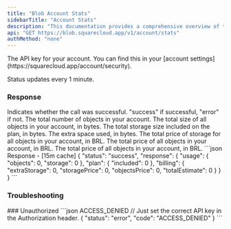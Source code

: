 ```yaml
---
title: "Blob Account Stats"
sidebarTitle: "Account Stats"
description: "This documentation provides a comprehensive overview of the GET /v1/stats endpoint of the SquareCloud Blob API."
api: "GET https://blob.squarecloud.app/v1/account/stats"
authMethod: "none"
---
```


<ParamField header="Authorization" type="string" placeholder="API KEY" required>
  The API key for your account. You can find this in your [account settings](https://squarecloud.app/account/security).
</ParamField>

<Warning>Status updates every 1 minute.</Warning>

### Response

<ResponseField name="status" type="string">
  Indicates whether the call was successful. "success" if successful, "error" if not.
</ResponseField>

<ResponseField name="response" type="object">

<Expandable title="Toggle object">

<ResponseField name="usage" type="object">
<ResponseField name="objects" type="number">
  The total number of objects in your account.
</ResponseField>
<ResponseField name="storage" type="number">
  The total size of all objects in your account, in bytes.
</ResponseField>
</ResponseField>

<ResponseField name="plan" type="object">
<ResponseField name="included" type="number">
The total storage size included on the plan, in bytes.
</ResponseField>
</ResponseField>

<ResponseField name="billing" type="object">
<ResponseField name="extraStorage" type="number">
  The extra space used, in bytes.
</ResponseField>
<ResponseField name="storagePrice" type="number">
  The total price of storage for all objects in your account, in BRL.
</ResponseField>
<ResponseField name="objectsPrice" type="number">
  The total price of all objects in your account, in BRL.
</ResponseField>
<ResponseField name="totalEstimate" type="number">
  The total price of all objects in your account, in BRL.
</ResponseField>
</ResponseField>
</Expandable>

</ResponseField>

<ResponseExample>
```json Response - [15m cache]
{
  "status": "success",
  "response": {
    "usage": {
      "objects": 0,
      "storage": 0
    },
    "plan": {
      "included": 0
    },
    "billing": {
      "extraStorage": 0,
      "storagePrice": 0,
      "objectsPrice": 0,
      "totalEstimate": 0
    }
  }
}
```
</ResponseExample>

### Troubleshooting
<Tabs>
    <Tab title="401 Status Code">
        ### Unauthorized
        <CodeGroup>
        ```json ACCESS_DENIED
        // Just set the correct API key in the Authorization header.
        {
            "status": "error",
            "code": "ACCESS_DENIED"
        }
        ```
        </CodeGroup>
    </Tab>
</Tabs>

